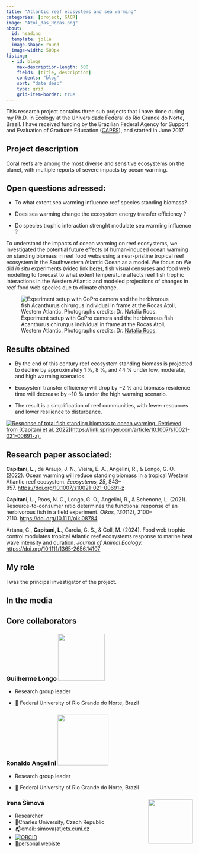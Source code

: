 ```yaml
---
title: "Atlantic reef ecosystems and sea warming"
categories: [project, GACR]
image: "Atol_das_Rocas.png"
about:
  id: heading
  template: jolla
  image-shape: round
  image-width: 500px
listing: 
  - id: blogs
    max-description-length: 500
    fields: [title, description]
    contents: "blog"
    sort: "date desc" 
    type: grid
    grid-item-border: true
---
```


::: {#heading}
This research project contains three sub projects that I have done during my Ph.D. in Ecology at the Universidade Federal do Rio Grande do Norte, Brazil. I have received funding by the Brazilian Federal Agency for Support and Evaluation of Graduate Education ([CAPES](https://www.gov.br/capes/pt-br)), and started in June 2017.
:::

## Project description

Coral reefs are among the most diverse and sensitive ecosystems on the planet, with multiple reports of severe impacts by ocean warming.

::: {.callout-important appearance="minimal" icon="false"}
## Open questions adressed:

-   To what extent sea warming influence reef species standing biomass?

-   Does sea warming change the ecosystem energy transfer efficiency ?

-   Do species trophic interaction strenght modulate sea warming influence ?
:::

To understand the impacts of ocean warming on reef ecosystems, we investigated the potential future effects of human-induced ocean warming on standing biomass in reef food webs using a near-pristine tropical reef ecosystem in the Southwestern Atlantic Ocean as a model. We focus on We did *in situ* experiments (video link [here](https://www.youtube.com/watch?v=EPeJAe6WuaI)), fish visual censuses and food web modelling to forecast to what extent temperature affects reef fish trophic interactions in the Western Atlantic and modeled projections of changes in reef food web species due to climate change. 

![Experiment setup with GoPro camera and the herbivorous fish Acanthurus chirurgus individual in frame at the Rocas Atoll, Western Atlantic. Photographs credits: Dr. [Natalia Roos](https://scholar.google.com/citations?hl=pt-BR&user=ehXdQVMAAAAJ&view_op=list_works&sortby=pubdate).](Screenshot 2025-08-19 at 11.19.14.png){fig-align="center"}

## Results obtained

-   By the end of this century reef ecosystem standing biomass is projected to decline by approximately 1 %, 8 %, and 44 % under low, moderate, and high warming scenarios.

-   Ecosystem transfer efficiency will drop by \~2 % and biomass residence time will decrease by \~10 % under the high warming scenario.

-   The result is a simplification of reef communities, with fewer resources and lower resilience to disturbance.

[![Response of total fish standing biomass to ocean warming. Retrieved from [Capitani et al. 2022](https://link.springer.com/article/10.1007/s10021-021-00691-z). ](10021_2021_691_Fig3_HTML.png.webp){fig-align="center"}](10.1007/s10021-021-00691-z)

## Research paper associated: 

**Capitani, L.**, de Araujo, J. N., Vieira, E. A., Angelini, R., & Longo, G. O. (2022). Ocean warming will reduce standing biomass in a tropical Western Atlantic reef ecosystem. *Ecosystems, 25*, 843–857. [https://doi.org/10.1007/s10021-021-00691-z](https://link.springer.com/article/10.1007/s10021-021-00691-z)

**Capitani, L.**, Roos, N. C., Longo, G. O., Angelini, R., & Schenone, L. (2021). Resource-to-consumer ratio determines the functional response of an herbivorous fish in a field experiment. *Oikos, 130*(12), 2100–2110. <https://doi.org/10.1111/oik.08784>

Artana, C., **Capitani, L**., Garcia, G. S., & Coll, M. (2024). Food web trophic control modulates tropical Atlantic reef ecosystems response to marine heat wave intensity and duration. *Journal of Animal Ecology.* [https://doi.org/10.1111/1365-2656.14107](https://besjournals.onlinelibrary.wiley.com/doi/full/10.1111/1365-2656.14107)

## My role

I was the principal investigator of the project.

## In the media

::: {#blogs}
:::

## Core collaborators

### Guilherme Longo  ![](Guilherme-Longo.jpg){align="right" width="126"}

-   Research group leader

-   🏦 Federal University of Rio Grande do Norte, Brazil

### Ronaldo Angelini ![](Ronaldo-Angelini-2.jpg.webp){align="right" width="137"}

-   Research group leader

-   🏦 Federal University of Rio Grande do Norte, Brazil

### Irena Šímová <img src="https://www.cts.cuni.cz/img/people/%C5%A0%C3%ADmov%C3%A1.jpg" align="right" width="120"/>

-   Researcher
-   🏦Charles University, Czech Republic
-   📬email: simova(at)cts.cuni.cz
-   [![ORCID](https://img.shields.io/badge/orcid-0000--0002--9474--569X-brightgreen.svg)](https://orcid.org/0000-0002-9474-569X)
-   [🔗personal webiste](https://www.cts.cuni.cz/en/simova.html)
